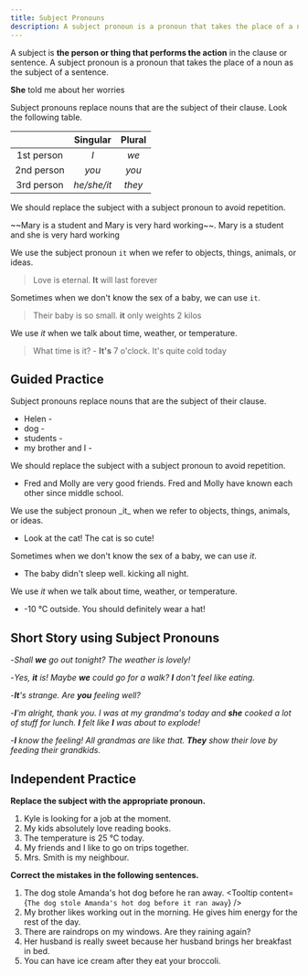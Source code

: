 ```yaml
---
title: Subject Pronouns
description: A subject pronoun is a pronoun that takes the place of a noun as the subject of a sentence
---
```


A subject is **the person or thing that performs the action** in the clause or sentence. A subject pronoun is a pronoun that takes the place of a noun as the subject of a sentence.

<Callout title="Example">**She** told me about her worries</Callout>

Subject pronouns replace nouns that are the subject of their clause. Look the following table.

|            |  Singular   | Plural |
| :--------: | :---------: | :----: |
| 1st person |     _I_     |  _we_  |
| 2nd person |    _you_    | _you_  |
| 3rd person | _he/she/it_ | _they_ |

We should replace the subject with a subject pronoun to avoid repetition.

<Callout title="Example">
  ~~Mary is a student and Mary is very hard working~~. Mary is a student and she is very
  hard working
</Callout>

We use the subject pronoun `it` when we refer to objects, things, animals, or ideas.

> Love is eternal. **It** will last forever

Sometimes when we don't know the sex of a baby, we can use `it`.

> Their baby is so small. **it** only weights 2 kilos

We use _it_ when we talk about time, weather, or temperature.

> What time is it? - **It's** 7 o'clock. It's quite cold today

## Guided Practice

<Callout>Subject pronouns replace nouns that are the subject of their clause.</Callout>

- Helen - <Blank /> <Tooltip content='She' />
- dog - <Blank /> <Tooltip content='It' />
- students - <Blank /> <Tooltip content='They' />
- my brother and I - <Blank /> <Tooltip content='We' />

<Callout>
  We should replace the subject with a subject pronoun to avoid repetition.
</Callout>

- Fred and Molly are very good friends. Fred and Molly have known each other since middle school. <Tooltip content='They have known each other since middle school' />

<Callout>
  We use the subject pronoun _it_ when we refer to objects, things, animals, or ideas.
</Callout>

- Look at the cat! The cat is so cute! <Tooltip content='Look at the cat! It is so cute!' />

<Callout>Sometimes when we don't know the sex of a baby, we can use _it_.</Callout>

- The baby didn't sleep well. <Blank /> kicking all night. <Tooltip content='It was' />

<Callout>We use _it_ when we talk about time, weather, or temperature.</Callout>

- <Blank /> -10 ℃ outside. You should definitely wear a hat! <Tooltip content="It is" />

## Short Story using Subject Pronouns

-_Shall **we** go out tonight? The weather is lovely!_

-_Yes, **it** is! Maybe **we** could go for a walk? **I** don't feel like eating._

-_**It**'s strange. Are **you** feeling well?_

-_**I**'m alright, thank you. I was at my grandma's today and **she** cooked a lot of stuff for lunch. **I** felt like **I** was about to explode!_

-_**I** know the feeling! All grandmas are like that. **They** show their love by feeding their grandkids._

## Independent Practice

**Replace the subject with the appropriate pronoun.**

1. Kyle is looking for a job at the moment. <Tooltip content='He is looking for a job at the moment' />
2. My kids absolutely love reading books. <Tooltip content='They absolutely love reading books' />
3. The temperature is 25 ℃ today. <Tooltip content='It is 25 ℃ today' />
4. My friends and I like to go on trips together. <Tooltip content='We like to go on trips together' />
5. Mrs. Smith is my neighbour. <Tooltip content='She is my neighbour' />

**Correct the mistakes in the following sentences.**

1. The dog stole Amanda's hot dog before he ran away. <Tooltip content={`The dog stole Amanda's hot dog before it ran away`} />
2. My brother likes working out in the morning. He gives him energy for the rest of the day. <Tooltip content='It gives him energy for the rest of the day' />
3. There are raindrops on my windows. Are they raining again? <Tooltip content='Is it raining again?' />
4. Her husband is really sweet because her husband brings her breakfast in bed. <Tooltip content='Her husband is really sweet because he brings her breakfast in bed' />
5. You can have ice cream after they eat your broccoli. <Tooltip content='You can have ice cream after you eat your broccoli' />
